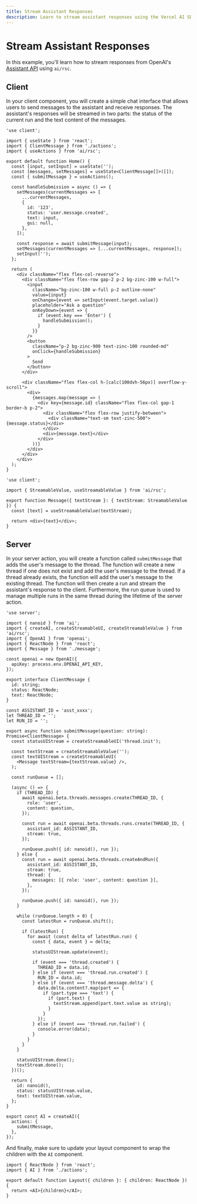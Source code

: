 ```yaml
---
title: Stream Assistant Responses
description: Learn to stream assistant responses using the Vercel AI SDK in your Next.js application
---
```


# Stream Assistant Responses

In this example, you'll learn how to stream responses from OpenAI's [Assistant API](https://platform.openai.com/docs/assistants/overview) using `ai/rsc`.

## Client

In your client component, you will create a simple chat interface that allows users to send messages to the assistant and receive responses. The assistant's responses will be streamed in two parts: the status of the current run and the text content of the messages.

```tsx filename='app/page.tsx'
'use client';

import { useState } from 'react';
import { ClientMessage } from './actions';
import { useActions } from 'ai/rsc';

export default function Home() {
  const [input, setInput] = useState('');
  const [messages, setMessages] = useState<ClientMessage[]>([]);
  const { submitMessage } = useActions();

  const handleSubmission = async () => {
    setMessages(currentMessages => [
      ...currentMessages,
      {
        id: '123',
        status: 'user.message.created',
        text: input,
        gui: null,
      },
    ]);

    const response = await submitMessage(input);
    setMessages(currentMessages => [...currentMessages, response]);
    setInput('');
  };

  return (
    <div className="flex flex-col-reverse">
      <div className="flex flex-row gap-2 p-2 bg-zinc-100 w-full">
        <input
          className="bg-zinc-100 w-full p-2 outline-none"
          value={input}
          onChange={event => setInput(event.target.value)}
          placeholder="Ask a question"
          onKeyDown={event => {
            if (event.key === 'Enter') {
              handleSubmission();
            }
          }}
        />
        <button
          className="p-2 bg-zinc-900 text-zinc-100 rounded-md"
          onClick={handleSubmission}
        >
          Send
        </button>
      </div>

      <div className="flex flex-col h-[calc(100dvh-56px)] overflow-y-scroll">
        <div>
          {messages.map(message => (
            <div key={message.id} className="flex flex-col gap-1 border-b p-2">
              <div className="flex flex-row justify-between">
                <div className="text-sm text-zinc-500">{message.status}</div>
              </div>
              <div>{message.text}</div>
            </div>
          ))}
        </div>
      </div>
    </div>
  );
}
```

```tsx filename='app/message.tsx'
'use client';

import { StreamableValue, useStreamableValue } from 'ai/rsc';

export function Message({ textStream }: { textStream: StreamableValue }) {
  const [text] = useStreamableValue(textStream);

  return <div>{text}</div>;
}
```

## Server

In your server action, you will create a function called `submitMessage` that adds the user's message to the thread. The function will create a new thread if one does not exist and add the user's message to the thread. If a thread already exists, the function will add the user's message to the existing thread. The function will then create a run and stream the assistant's response to the client. Furthermore, the run queue is used to manage multiple runs in the same thread during the lifetime of the server action.

```tsx filename='app/actions.ts'
'use server';

import { nanoid } from 'ai';
import { createAI, createStreamableUI, createStreamableValue } from 'ai/rsc';
import { OpenAI } from 'openai';
import { ReactNode } from 'react';
import { Message } from './message';

const openai = new OpenAI({
  apiKey: process.env.OPENAI_API_KEY,
});

export interface ClientMessage {
  id: string;
  status: ReactNode;
  text: ReactNode;
}

const ASSISTANT_ID = 'asst_xxxx';
let THREAD_ID = '';
let RUN_ID = '';

export async function submitMessage(question: string): Promise<ClientMessage> {
  const statusUIStream = createStreamableUI('thread.init');

  const textStream = createStreamableValue('');
  const textUIStream = createStreamableUI(
    <Message textStream={textStream.value} />,
  );

  const runQueue = [];

  (async () => {
    if (THREAD_ID) {
      await openai.beta.threads.messages.create(THREAD_ID, {
        role: 'user',
        content: question,
      });

      const run = await openai.beta.threads.runs.create(THREAD_ID, {
        assistant_id: ASSISTANT_ID,
        stream: true,
      });

      runQueue.push({ id: nanoid(), run });
    } else {
      const run = await openai.beta.threads.createAndRun({
        assistant_id: ASSISTANT_ID,
        stream: true,
        thread: {
          messages: [{ role: 'user', content: question }],
        },
      });

      runQueue.push({ id: nanoid(), run });
    }

    while (runQueue.length > 0) {
      const latestRun = runQueue.shift();

      if (latestRun) {
        for await (const delta of latestRun.run) {
          const { data, event } = delta;

          statusUIStream.update(event);

          if (event === 'thread.created') {
            THREAD_ID = data.id;
          } else if (event === 'thread.run.created') {
            RUN_ID = data.id;
          } else if (event === 'thread.message.delta') {
            data.delta.content?.map(part => {
              if (part.type === 'text') {
                if (part.text) {
                  textStream.append(part.text.value as string);
                }
              }
            });
          } else if (event === 'thread.run.failed') {
            console.error(data);
          }
        }
      }
    }

    statusUIStream.done();
    textStream.done();
  })();

  return {
    id: nanoid(),
    status: statusUIStream.value,
    text: textUIStream.value,
  };
}

export const AI = createAI({
  actions: {
    submitMessage,
  },
});
```

And finally, make sure to update your layout component to wrap the children with the `AI` component.

```tsx filename="app/layout.tsx"
import { ReactNode } from 'react';
import { AI } from './actions';

export default function Layout({ children }: { children: ReactNode }) {
  return <AI>{children}</AI>;
}
```
